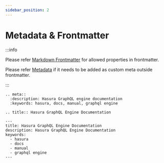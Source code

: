 ```yaml
---
sidebar_position: 2
---
```


# Metadata & Frontmatter

:::info

Please refer [Markdown Frontmatter](https://docusaurus.io/docs/api/plugins/@docusaurus/plugin-content-docs#markdown-frontmatter) for allowed properties in frontmatter.

Please refer [Metadata](https://docusaurus.io/docs/markdown-features/head-metadatas) if it needs to be added as custom meta outside frontmatter.

:::


<Tabs>
  <TabItem value="sphinx" label="Sphinx - RST" default>

    .. meta::
      :description: Hasura GraphQL engine documentation
      :keywords: hasura, docs, manual, graphql engine

    .. title:: Hasura GraphQL Engine Documentation

  </TabItem>
  <TabItem value="docusaurus" label="Docusaurus - MDX">

    ---
    title: Hasura GraphQL Engine Documentation
    description: Hasura GraphQL Engine Documentation
    keywords:
      - hasura
      - docs
      - manual
      - graphql engine
    ---

  </TabItem>
</Tabs>
